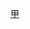 {{Navbox
|bodyclass=hlist

|name = 2003/04年甲組PFA年度最佳陣容
|title = [[英格蘭足球聯賽|2003/04年度甲組]][[PFA年度最佳陣容]]
|titlestyle = background: gold;
|list1 = 
* 門將：[[羅拔·格連|-{zh-hans:格林; zh-hk:格連;}-]] 
* 後衛：[[丹尼·加比顿|加比顿]] 
* 後衛：[[马尔基·马凯|-{zh-hans:马凯; zh-hk:麥基;}-]] 
* 後衛：[[祖利奧·艾卡|-{zh-hans:阿尔卡; zh-hk:艾卡;}-]] 
* 中場：[[蒂姆·卡希尔|卡希爾]] 
* 中場：[[迈克尔·卡里克|-{zh-hans:卡里克; zh-hk:卡域克;}-]] 
* 中場：[[安迪·列特|-{zh-hans:安迪·里德; zh-hk:安迪·列特;}-]] 
* 中場：[[菲爾·積基爾卡|-{zh-hans:查吉尔卡; zh-hk:積基卡;}-]] 
* 中場：[[贾森·库马斯|-{zh-hans:库马斯; zh-hk:高馬斯;}-]] 
* 前鋒：[[安祖·莊臣|-{zh-hans:安德鲁·约翰逊; zh-hk:安祖·莊臣;}-]] 
* 前鋒：[[羅拔·安梳爾|-{zh-hans:厄恩肖; zh-hk:安梳爾;}-]]}}<noinclude>
[[Category:英格蘭足球聯賽模板|甲]]

</noinclude>